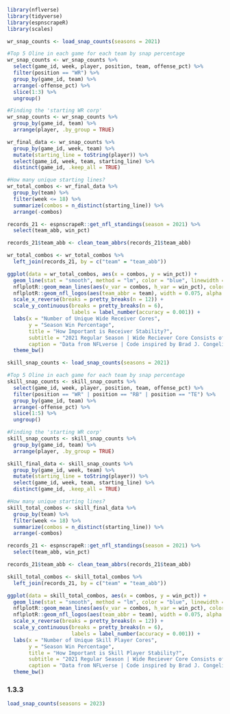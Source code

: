 ```r
library(nflverse)
library(tidyverse)
library(espnscrapeR)
library(scales)
```

```r
wr_snap_counts <- load_snap_counts(seasons = 2021)

#Top 5 Oline in each game for each team by snap percentage
wr_snap_counts <- wr_snap_counts %>%
  select(game_id, week, player, position, team, offense_pct) %>%
  filter(position == "WR") %>%
  group_by(game_id, team) %>%
  arrange(-offense_pct) %>%
  slice(1:3) %>%
  ungroup()
```

```r
#Finding the 'starting WR corp'
wr_snap_counts <- wr_snap_counts %>%
  group_by(game_id, team) %>%
  arrange(player, .by_group = TRUE)

wr_final_data <- wr_snap_counts %>%
  group_by(game_id, week, team) %>%
  mutate(starting_line = toString(player)) %>%
  select(game_id, week, team, starting_line) %>%
  distinct(game_id, .keep_all = TRUE)
```

```r
#How many unique starting lines?
wr_total_combos <- wr_final_data %>%
  group_by(team) %>%
  filter(week <= 18) %>%
  summarize(combos = n_distinct(starting_line)) %>%
  arrange(-combos) 
```

```r
records_21 <- espnscrapeR::get_nfl_standings(season = 2021) %>%
  select(team_abb, win_pct)

records_21$team_abb <- clean_team_abbrs(records_21$team_abb)

wr_total_combos <- wr_total_combos %>%
  left_join(records_21, by = c("team" = "team_abb"))
```

```r
ggplot(data = wr_total_combos, aes(x = combos, y = win_pct)) +
  geom_line(stat = "smooth", method = "lm", color = "blue", linewidth = 1, alpha = 0.55) +
  nflplotR::geom_mean_lines(aes(v_var = combos, h_var = win_pct), color = "black") +
  nflplotR::geom_nfl_logos(aes(team_abbr = team), width = 0.075, alpha = 0.75) +
  scale_x_reverse(breaks = pretty_breaks(n = 12)) +
  scale_y_continuous(breaks = pretty_breaks(n = 6),
                     labels = label_number(accuracy = 0.001)) +
  labs(x = "Number of Unique Wide Receiver Cores",
       y = "Season Win Percentage",
       title = "How Important is Receiver Stability?",
       subtitle = "2021 Regular Season | Wide Reciever Core Consists of the Top 3 WRs",
       caption = "Data from NFLverse | Code inspired by Brad J. Congelio | Graphic by Alex McKeever") +
  theme_bw() 
```

```r
skill_snap_counts <- load_snap_counts(seasons = 2021)

#Top 5 Oline in each game for each team by snap percentage
skill_snap_counts <- skill_snap_counts %>%
  select(game_id, week, player, position, team, offense_pct) %>%
  filter(position == "WR" | position == "RB" | position == "TE") %>%
  group_by(game_id, team) %>%
  arrange(-offense_pct) %>%
  slice(1:5) %>%
  ungroup()
```

```r
#Finding the 'starting WR corp'
skill_snap_counts <- skill_snap_counts %>%
  group_by(game_id, team) %>%
  arrange(player, .by_group = TRUE)

skill_final_data <- skill_snap_counts %>%
  group_by(game_id, week, team) %>%
  mutate(starting_line = toString(player)) %>%
  select(game_id, week, team, starting_line) %>%
  distinct(game_id, .keep_all = TRUE)

#How many unique starting lines?
skill_total_combos <- skill_final_data %>%
  group_by(team) %>%
  filter(week <= 18) %>%
  summarize(combos = n_distinct(starting_line)) %>%
  arrange(-combos) 
```

```r
records_21 <- espnscrapeR::get_nfl_standings(season = 2021) %>%
  select(team_abb, win_pct)

records_21$team_abb <- clean_team_abbrs(records_21$team_abb)

skill_total_combos <- skill_total_combos %>%
  left_join(records_21, by = c("team" = "team_abb"))
```

```r
ggplot(data = skill_total_combos, aes(x = combos, y = win_pct)) +
  geom_line(stat = "smooth", method = "lm", color = "blue", linewidth = 1, alpha = 0.55) +
  nflplotR::geom_mean_lines(aes(v_var = combos, h_var = win_pct), color = "black") +
  nflplotR::geom_nfl_logos(aes(team_abbr = team), width = 0.075, alpha = 0.75) +
  scale_x_reverse(breaks = pretty_breaks(n = 12)) +
  scale_y_continuous(breaks = pretty_breaks(n = 6),
                     labels = label_number(accuracy = 0.001)) +
  labs(x = "Number of Unique Skill Player Cores",
       y = "Season Win Percentage",
       title = "How Important is Skill Player Stability?",
       subtitle = "2021 Regular Season | Wide Reciever Core Consists of the Top 5 WRs, RBs, and TEs by Playing Time",
       caption = "Data from NFLverse | Code inspired by Brad J. Congelio | Graphic by Alex McKeever") +
  theme_bw() 
```

### 1.3.3

```r
load_snap_counts(seasons = 2023)
```
